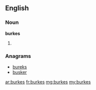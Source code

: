 ==English==

===Noun===
'''burkes'''

# {{plural of|burke}}

===Anagrams===
* [[bureks#English|bureks]]
* [[busker#English|busker]]

[[ar:burkes]]
[[fr:burkes]]
[[mg:burkes]]
[[my:burkes]]